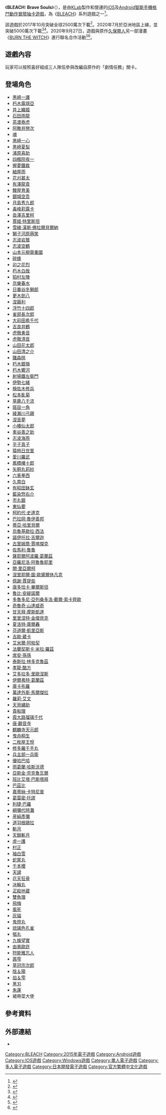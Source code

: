 {{NoteTA
|G1=Games
}}
{{Infobox VG
| title = BLEACH: Brave Souls
| japanese = BLEACH Brave Souls
| english= 
| official= BLEACH: Brave Souls
| image = 
| caption= 
| developer = [[KLab|KLab]]
| publisher = KLab
| producer =
| designer =
| composer =
| series = 《[[BLEACH|BLEACH]]》
| platforms = [[Android|Android]]、[[iOS|iOS]]、[[Microsoft_Windows|Microsoft Windows]]
| released = '''Android'''、'''iOS'''<br />{{vgr|JP|2015年7月23日|WW|2016年1月13日}}'''Microsoft Windows'''<br />{{vgr|WW|2020年8月18日}}
| shutdown = 
| onlinegame = 1
| genre = [[格鬥遊戲|格鬥]]、[[動作遊戲|動作]]、[[冒險遊戲|冒險]]
| modes = [[單人電子遊戲|單人]]、[[多人電子遊戲|多人]]
}}
《'''BLEACH: Brave Souls'''》（{{jpn|j=BLEACH Brave Souls|kk=ブリーチ ブレイブソウル}}），是由[[KLab|KLab]]製作和營運的[[iOS|iOS]]及[[Android|Android]][[智慧手機系統|智能手機]][[格鬥遊戲|格鬥]][[動作遊戲|動作]][[冒險遊戲|冒險]][[抽卡遊戲|抽卡遊戲]]，為《[[BLEACH|BLEACH]]》系列遊戲之一<ref name=":1">{{Cite web|url=https://www.hngn.com/articles/170067/20160115/bleach-brave-souls-mobile-game-now-available-ios-android.htm|title=‘Bleach: Brave Souls’ Mobile Game Now Available On iOS, Android|date=2016-01-15|website=Headlines & Global News|language=en|access-date=2020-01-17|archive-date=2017-03-18|archive-url=https://web.archive.org/web/20170318092148/http://www.hngn.com/articles/170067/20160115/bleach-brave-souls-mobile-game-now-available-ios-android.htm|dead-url=no}}</ref>。

該遊戲於2017年10月突破全球2500萬次下載<ref name=":6">{{Cite web|url=https://www.animenewsnetwork.com/news/2019-01-06/bleach-cant-fear-your-own-world-novel-characters-to-appear-in-bleach-brave-souls-smartphone-game/.141673|title=Bleach: Can't Fear Your Own World Novel Characters to Appear in Bleach: Brave Souls Smartphone Game|website=Anime News Network|language=en|access-date=2020-01-20|archive-date=2019-01-06|archive-url=https://web.archive.org/web/20190106210243/https://www.animenewsnetwork.com/news/2019-01-06/bleach-cant-fear-your-own-world-novel-characters-to-appear-in-bleach-brave-souls-smartphone-game/.141673|dead-url=no}}</ref>。2020年7月於亞洲地區上線，並突破5000萬次下載<ref>{{cite web|url=https://prtimes.jp/main/html/rd/p/000000373.000006348.html|title=『BLEACH Brave Souls』明日で5周年！全世界5000万ダウンロード達成！|publisher=PR TIMES|date=2020-07-22|access-date=2020-10-03|language=ja|archive-date=2020-07-22|archive-url=https://web.archive.org/web/20200722110029/https://prtimes.jp/main/html/rd/p/000000373.000006348.html|dead-url=no}}</ref><ref>{{cite web|url=https://dengekionline.com/articles/44600/|title=『ブレソル』5周年キャンペーン開催中。一護、白哉の5周年記念ver.が手に入るチャンス|publisher=電撃オンライン|date=2020-07-26|access-date=2020-10-03|language=ja|archive-date=2020-10-07|archive-url=https://web.archive.org/web/20201007144122/https://dengekionline.com/articles/44600/|dead-url=no}}</ref>。2020年9月27日，遊戲與原作[[久保帶人|久保帶人]]另一部漫畫《[[BURN_THE_WITCH|BURN THE WITCH]]》進行聯名合作活動<ref>{{cite web|url=https://www.bleach-bravesouls.com/tw/campaign/btw/|title=BURN THE WITCH聯名合作活動網站|accessdate=2020-10-03|archive-date=2020-10-07|archive-url=https://web.archive.org/web/20201007144122/https://www.bleach-bravesouls.com/tw/campaign/btw/|dead-url=no}}</ref><ref>{{cite web|url=https://dengekionline.com/articles/51936/|title=『ブレソル』×『BURN THE WITCH』など、さまざまなコラボの最新情報を公開|publisher=電撃オンライン|date=2020-09-27|access-date=2020-10-03|language=ja|archive-date=2020-10-07|archive-url=https://web.archive.org/web/20201007144124/https://dengekionline.com/articles/51936/|dead-url=no}}</ref>。

== 遊戲內容 ==
玩家可以按照喜好組成三人隊伍參與改編自原作的「劇情任務」關卡。

== 登場角色 ==
{{Div col|cols=4}}
* [[黑崎一護|黑崎一護]]
* [[朽木露琪亞|朽木露琪亞]]
* [[井上織姬|井上織姬]]
* [[石田雨龍|石田雨龍]]
* [[茶渡泰虎|茶渡泰虎]]
* [[阿散井戀次|阿散井戀次]]
* [[BLEACH角色列表#現世其他人物|魂]]
* [[黑崎一心|黑崎一心]]
* [[BLEACH角色列表#黑崎一家|黑崎夏梨]]
* [[浦原喜助|浦原喜助]]
* [[四楓院夜一|四楓院夜一]]
* [[BLEACH角色列表#浦原商店|握菱鐵裁]]
* [[BLEACH角色列表#浦原商店|紬屋雨]]
* [[BLEACH角色列表#浦原商店|花刈甚太]]
* [[BLEACH角色列表#空座第一高中|有澤龍貴]]
* [[BLEACH角色列表#鰻屋|鰻屋育美]]
* [[銀城空吾|銀城空吾]]
* [[月島秀九郎|月島秀九郎]]
* [[毒峰莉露卡|毒峰莉露卡]]
* [[BLEACH角色列表#完現術者|沓澤吉里柯]]
* [[BLEACH角色列表#完現術者|賈姬·特里斯坦]]
* [[BLEACH角色列表#完現術者|雪緒·漢斯·佛拉爾貝爾納]]
* [[BLEACH角色列表#完現術者|獅子河原萌笑]]
* [[BLEACH角色列表#志波家族|志波岩鷲]]
* [[BLEACH角色列表#志波家族|志波空鶴]]
* [[山本元柳齋重國|山本元柳齋重國]]
* [[碎蜂|碎蜂]]
* [[卯之花烈|卯之花烈]]
* [[朽木白哉|朽木白哉]]
* [[狛村左陣|狛村左陣]]
* [[京樂春水|京樂春水]]
* [[日番谷冬獅郎|日番谷冬獅郎]]
* [[更木劍八|更木劍八]]
* [[涅繭利|涅繭利]]
* [[浮竹十四郎|浮竹十四郎]]
* [[護廷十三隊#一番隊（總番隊）|雀部長次郎]]
* [[護廷十三隊#二番隊（隱秘機動隊）|大前田希千代]]
* [[護廷十三隊#三番隊（支援隊）|吉良井鶴]]
* [[護廷十三隊#四番隊（醫療救護隊）|虎徹勇音]]
* [[護廷十三隊#四番隊（醫療救護隊）|虎徹清音]]
* [[護廷十三隊#四番隊（醫療救護隊）|山田花太郎]]
* [[護廷十三隊#四番隊（醫療救護隊）|山田清之介]]
* [[護廷十三隊#五番隊（救援隊）|雛森桃]]
* [[護廷十三隊#六番隊（貴族統領隊）|朽木銀嶺]]
* [[護廷十三隊#六番隊（貴族統領隊）|朽木響河]]
* [[護廷十三隊#七番隊（內廷護衞隊）|射場鐵左衛門]]
* [[護廷十三隊#八番隊（情報隊）|伊勢七緒]]
* [[護廷十三隊#九番隊（牢獄隊）|檜佐木修兵]]
* [[護廷十三隊#十番隊（巡邏警備隊）|松本亂菊]]
* [[護廷十三隊#十一番隊（戰鬥專屬隊）|草鹿八千流]]
* [[護廷十三隊#十一番隊（戰鬥專屬隊）|斑目一角]]
* [[護廷十三隊#十一番隊（戰鬥專屬隊）|綾瀨川弓親]]
* [[護廷十三隊#十二番隊（技術開發局）|涅音夢]]
* [[護廷十三隊#十三番隊（淨化隊）|小椿仙太郎]]
* [[護廷十三隊#十三番隊（淨化隊）|車谷善之助]]
* [[護廷十三隊#十三番隊（淨化隊）|志波海燕]]
* [[平子真子|平子真子]]
* [[假面軍勢#人物成員|猿柿日世里]]
* [[假面軍勢#人物成員|愛川羅武]]
* [[假面軍勢#人物成員|鳳橋樓十郎]]
* [[假面軍勢#人物成員|矢胴丸莉紗]]
* [[假面軍勢#人物成員|六車拳西]]
* [[假面軍勢#人物成員|久南白]]
* [[假面軍勢#人物成員|有昭田鉢玄]]
* [[藍染惣右介|藍染惣右介]]
* [[市丸銀|市丸銀]]
* [[東仙要|東仙要]]
* [[破面#十刃（Espada）|柯約代‧史達克]]
* [[破面#十刃（Espada）|巴拉岡‧魯伊善邦]]
* [[破面#十刃（Espada）|蒂亞‧哈里貝爾]]
* [[烏爾奇奧拉·西法|烏魯基歐拉·西法]]
* [[破面#十刃（Espada）|諾伊托拉‧吉爾迦]]
* [[葛力姆喬·賈卡傑克|古里姆喬·賈喀傑克]]
* [[破面#十刃（Espada）|佐馬利‧魯魯]]
* [[破面#十刃（Espada）|薩耶爾阿波羅‧葛蘭茲]]
* [[破面#十刃（Espada）|亞羅尼洛‧阿魯魯耶里]]
* [[破面#十刃（Espada）|闇‧里亞爾柯]]
* [[妮莉艾露·杜·歐德修凡克|涅里耶爾·圖·歐黛爾休凡克]]
* [[破面#原‧從屬官（Privaron_Fracción）|佩謝‧賈提些]]
* [[破面#原‧從屬官（Privaron_Fracción）|唐多恰卡‧畢爾斯坦]]
* [[破面#原‧十刃（Privaron_Espada）|魯比‧安緹諾爾]]
* [[破面#原‧十刃（Privaron_Espada）|多魯多尼‧亞列桑多洛‧戴爾‧索卡齊歐]]
* [[破面#原‧十刃（Privaron_Espada）|奇魯奇‧山達威奇]]
* [[破面#原‧十刃（Privaron_Espada）|甘天拜‧摩斯凱達]]
* [[破面#從屬官（Fraccion）|里里涅特‧金傑貝克]]
* [[破面#從屬官（Fraccion）|夏洛特‧庫爾轟]]
* [[破面#從屬官（Fraccion）|芬道爾‧凱里亞斯]]
* [[破面#從屬官（Fraccion）|吉歐‧葳卡]]
* [[破面#從屬官（Fraccion）|艾米爾‧阿帕契]]
* [[破面#從屬官（Fraccion）|法蘭契斯卡‧米拉‧羅茲]]
* [[破面#從屬官（Fraccion）|席安‧孫孫]]
* [[破面#從屬官（Fraccion）|泰斯拉‧林多克魯茲]]
* [[破面#從屬官（Fraccion）|孝龍‧酷方]]
* [[破面#從屬官（Fraccion）|艾多拉多‧里歐涅斯]]
* [[破面#從屬官（Fraccion）|伊爾弗特‧葛蘭茲]]
* [[破面#從屬官（Fraccion）|庫卡布羅]]
* [[破面#其他破面|萬達外斯‧馬爾傑拉]]
* [[破面#其他破面|羅莉‧艾文]]
* [[BLEACH角色列表#新隊長天貝繡助篇|天貝繡助]]
* [[BLEACH角色列表#新隊長天貝繡助篇|貴船理]]
* [[BLEACH角色列表#霞大路家|霞大路瑠璃千代]]
* [[BLEACH角色列表#現世其他人物|唐‧觀音寺]]
* [[BLEACH角色列表#王屬特務_零番隊|麒麟寺天示郎]]
* [[BLEACH角色列表#王屬特務_零番隊|曳舟桐生]]
* [[BLEACH角色列表#王屬特務_零番隊|二枚屋王悅]]
* [[BLEACH角色列表#王屬特務_零番隊|修多羅千手丸]]
* [[BLEACH角色列表#王屬特務_零番隊|兵主部一兵衛]]
* [[BLEACH角色列表#無形帝國領導層|優哈巴哈]]
* [[BLEACH角色列表#無形帝國領導層|雨葛蘭·哈斯沃德]]
* [[BLEACH角色列表#星十字騎士團（SternRitter）|亞斯金·奈克魯瓦爾]]
* [[BLEACH角色列表#星十字騎士團（SternRitter）|班比艾塔·巴斯塔拜]]
* [[BLEACH角色列表#星十字騎士團（SternRitter）|巴茲比]]
* [[BLEACH角色列表#星十字騎士團（SternRitter）|嘉蒂絲·卡特尼普]]
* [[BLEACH角色列表#星十字騎士團（SternRitter）|葛雷密·托謬]]
* [[BLEACH角色列表#星十字騎士團（SternRitter）|利捷·巴羅]]
* [[BLEACH角色列表#「Can't_Fear_Your_Own_World」登場人物|綱彌代時灘]]
* [[BLEACH角色列表#「Can't_Fear_Your_Own_World」登場人物|産絹彥彌]]
* [[BLEACH角色列表#「Can't_Fear_Your_Own_World」登場人物|道羽根鷗拉]]
* [[黑崎一護#斬月（滅卻師）|斬月]]
* [[黑崎一護#斬月（滅卻師）|天鎖斬月]]
* [[黑崎一護#斬月（虛白）|虛一護]]
* [[BLEACH角色列表#實體化斬魄刀|村正]]
* [[BLEACH角色列表#實體化斬魄刀|袖白雪]]
* [[BLEACH角色列表#實體化斬魄刀|蛇尾丸]]
* [[BLEACH角色列表#實體化斬魄刀|千本櫻]]
* [[BLEACH角色列表#實體化斬魄刀|天譴]]
* [[BLEACH角色列表#實體化斬魄刀|花天狂骨]]
* [[BLEACH角色列表#實體化斬魄刀|冰輪丸]]
* [[BLEACH角色列表#實體化斬魄刀|疋殺地蔵]]
* [[BLEACH角色列表#實體化斬魄刀|雙魚理]]
* [[BLEACH角色列表#實體化斬魄刀|飛梅]]
* [[BLEACH角色列表#實體化斬魄刀|風死]]
* [[BLEACH角色列表#實體化斬魄刀|灰貓]]
* [[BLEACH角色列表#實體化斬魄刀|鬼燈丸]]
* [[BLEACH角色列表#實體化斬魄刀|琉璃色孔雀]]
* [[BLEACH角色列表#實體化斬魄刀|瓠丸]]
* [[BLEACH角色列表#護廷十三隊侵軍篇|九條望實]]
* [[BLEACH角色列表#護廷十三隊侵軍篇|由嶌歐許]]
* [[BLEACH角色列表#其他動畫版原創人物|狩能雅忘人]]
* [[BLEACH角色列表#第一部「無人的記憶」|茜雫]]
* [[BLEACH角色列表#第二部「鑽石星塵的反叛」|草冠宗次郎]]
* [[BLEACH角色列表#第二部「鑽石星塵的反叛」|陰＆陽]]
* [[BLEACH角色列表#第三部「呼喚你的名字」|焰＆雫]]
* [[BLEACH角色列表#BLEACH角色列表#咎人|黑刃]]
* [[BLEACH角色列表#BLEACH角色列表#咎人|朱蓮]]
* 裙帶菜大使
{{Div col end}}

== 參考資料 ==
{{Reflist|2}}

== 外部連結 ==
* {{Official|https://www.bleach-bravesouls.com/tw/}}

{{BLEACH}}

{{DEFAULTSORT:Bleach Brave Souls}}
[[Category:BLEACH|Category:BLEACH]]
[[Category:2015年電子遊戲|Category:2015年電子遊戲]]
[[Category:Android遊戲|Category:Android遊戲]]
[[Category:IOS遊戲|Category:IOS遊戲]]
[[Category:Windows遊戲|Category:Windows遊戲]]
[[Category:單人電子遊戲|Category:單人電子遊戲]]
[[Category:多人電子遊戲|Category:多人電子遊戲]]
[[Category:日本開發電子遊戲|Category:日本開發電子遊戲]]
[[Category:官方繁體中文化遊戲|Category:官方繁體中文化遊戲]]